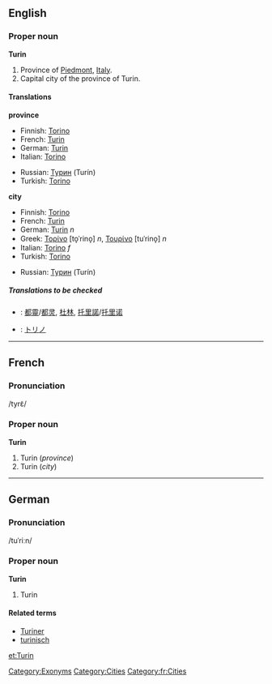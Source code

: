 ==English==

===Proper noun===
'''Turin'''

#Province of [[Piedmont]], [[Italy]].
#Capital city of the province of Turin.

====Translations====
'''province'''
{{top}}
*Finnish: [[Torino#Finnish|Torino]]
*French: [[Turin#French|Turin]]
*German: [[Turin#German|Turin]]
*Italian: [[Torino#Italian|Torino]]
{{mid}}
*Russian: [[Турин]] (Turín)
*Turkish: [[Torino]]
{{bottom}}

'''city'''
{{top}}
*Finnish: [[Torino#Finnish|Torino]]
*French: [[Turin#French|Turin]]
*German: [[Turin#German|Turin]] ''n''
*Greek: [[Τορίνο]] [to̞ˈrino̞] ''n'', [[Τουρίνο]] [tuˈrino̞] ''n''
*Italian: [[Torino#Italian|Torino]] ''f''
*Turkish: [[Torino]]
{{mid}}
*Russian: [[Турин]] (Turín) {{m}}
{{bottom}}

=====Translations to be checked=====
<!--Remove this section once all of the translations below have been moved into the tables above.-->
{{checktrans}}

*{{ttbc|Chinese}}: [[都靈]]/[[都灵]], [[杜林]], [[托里諾]]/[[托里诺]]
*{{ttbc|Japanese}}: [[トリノ]]

----

==French==
===Pronunciation===
/tyrɛ̃/

===Proper noun===
'''Turin'''

#Turin (''province'')
#Turin (''city'')

----
==German==
===Pronunciation===
/tuˈriːn/

===Proper noun===
'''Turin'''

#Turin

====Related terms====
*[[Turiner]]
*[[turinisch]]

[[et:Turin]]

[[Category:Exonyms]]
[[Category:Cities]]
[[Category:fr:Cities]]